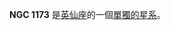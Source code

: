 {{NGCInfoBox|NGCID=NGC 1173|發現者=Bigourdan|發現日期=1884年12月17日|其他編號=|曆元=J2000.0|赤經=3時3分57.7秒
|赤緯=42°23'1"|星座=英仙座|星體=單獨的星系|星等=|表面亮度=|藍等=}}

'''NGC 1173''' 是[[英仙座|英仙座]]的一個[[單獨的星系|單獨的星系]]。

{{NGCReference|1173}}
{{Catalogs|NGC=1173}}